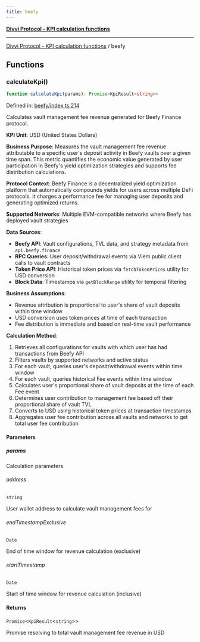 ```yaml
---
title: beefy
---
```

[**Divvi Protocol - KPI calculation functions**](./README)

---

[Divvi Protocol - KPI calculation functions](./README) / beefy
## Functions

### calculateKpi()

```ts
function calculateKpi(params): Promise<KpiResult<string>>
```

Defined in: [beefy/index.ts:214](https://github.com/divvi-xyz/divvi-protocol/blob/main/scripts/calculateKpi/protocols/beefy/index.ts#L214)

Calculates vault management fee revenue generated for Beefy Finance protocol.

**KPI Unit**: USD (United States Dollars)

**Business Purpose**: Measures the vault management fee revenue attributable to a specific user's
deposit activity in Beefy vaults over a given time span. This metric quantifies the economic value generated by user
participation in Beefy's yield optimization strategies and supports fee distribution calculations.

**Protocol Context**: Beefy Finance is a decentralized yield optimization platform that automatically
compounds yields for users across multiple DeFi protocols. It charges a performance fee for managing
user deposits and generating optimized returns.

**Supported Networks**: Multiple EVM-compatible networks where Beefy has deployed vault strategies

**Data Sources**:

- **Beefy API**: Vault configurations, TVL data, and strategy metadata from `api.beefy.finance`
- **RPC Queries**: User deposit/withdrawal events via Viem public client calls to vault contracts
- **Token Price API**: Historical token prices via `fetchTokenPrices` utility for USD conversion
- **Block Data**: Timestamps via `getBlockRange` utility for temporal filtering

**Business Assumptions**:

- Revenue attribution is proportional to user's share of vault deposits within time window
- USD conversion uses token prices at time of each transaction
- Fee distribution is immediate and based on real-time vault performance

**Calculation Method**:

1. Retrieves all configurations for vaults with which user has had transactions from Beefy API
2. Filters vaults by supported networks and active status
3. For each vault, queries user's deposit/withdrawal events within time window
4. For each vault, queries historical Fee events within time window
5. Calculates user's proportional share of vault deposits at the time of each Fee event
6. Determines user contribution to management fee based off their proportional share of vault TVL
7. Converts to USD using historical token prices at transaction timestamps
8. Aggregates user fee contribution across all vaults and networks to get total user fee contribution

#### Parameters

##### params

Calculation parameters

###### address

`string`

User wallet address to calculate vault management fees for

###### endTimestampExclusive

`Date`

End of time window for revenue calculation (exclusive)

###### startTimestamp

`Date`

Start of time window for revenue calculation (inclusive)

#### Returns

`Promise`\<`KpiResult`\<`string`\>\>

Promise resolving to total vault management fee revenue in USD
